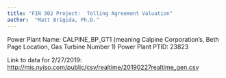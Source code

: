 ```yaml
---
title: "FIN 302 Project:  Tolling Agreement Valuation"
author:  "Matt Brigida, Ph.D."
---
```


Power Plant Name:  CALPINE_BP_GT1  (meaning Calpine Corporation's, Beth Page Location, Gas Turbine Number 1)
Power Plant PTID:  23823

Link to data for 2/27/2019: [http://mis.nyiso.com/public/csv/realtime/20190227realtime_gen.csv](http://mis.nyiso.com/public/csv/realtime/20190227realtime_gen.csv)
